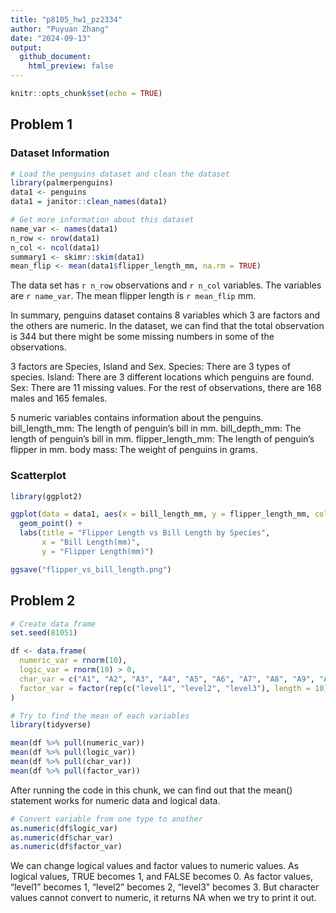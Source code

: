 ```yaml
---
title: "p8105_hw1_pz2334"
author: "Puyuan Zhang"
date: "2024-09-13"
output:
  github_document:
    html_preview: false
---
```


```r
knitr::opts_chunk$set(echo = TRUE)
```

## Problem 1
### Dataset Information
```r
# Load the penguins dataset and clean the dataset
library(palmerpenguins)
data1 <- penguins
data1 = janitor::clean_names(data1)
```
```r
# Get more information about this dataset
name_var <- names(data1)
n_row <- nrow(data1)
n_col <- ncol(data1)
summary1 <- skimr::skim(data1)
mean_flip <- mean(data1$flipper_length_mm, na.rm = TRUE)
```
The data set has `r n_row` observations and `r n_col` variables. The variables are `r name_var`. The mean flipper length is  `r mean_flip` mm.

In summary, penguins dataset contains 8 variables which 3 are factors and the others are numeric.
In the dataset, we can find that the total observation is 344 but there might be some missing numbers in some of the observations.

3 factors are Species, Island and Sex.
Species: There are 3 types of species.
Island: There are 3 different locations which penguins are found.
Sex: There are 11 missing values. For the rest of observations, there are 168 males and 165 females.

5 numeric variables contains information about the penguins.
bill_length_mm: The length of penguin's bill in mm.
bill_depth_mm: The length of penguin's bill in mm.
flipper_length_mm: The length of penguin's flipper in mm.
body mass: The weight of penguins in grams.

### Scatterplot
```r
library(ggplot2)

ggplot(data = data1, aes(x = bill_length_mm, y = flipper_length_mm, color = species)) +
  geom_point() +
  labs(title = "Flipper Length vs Bill Length by Species",
       x = "Bill Length(mm)",
       y = "Flipper Length(mm)")

ggsave("flipper_vs_bill_length.png")
```

## Problem 2
```r
# Create data frame
set.seed(81051)

df <- data.frame(
  numeric_var = rnorm(10),
  logic_var = rnorm(10) > 0,
  char_var = c("A1", "A2", "A3", "A4", "A5", "A6", "A7", "A8", "A9", "A10"),
  factor_var = factor(rep(c("level1", "level2", "level3"), length = 10))
)

```
```r
# Try to find the mean of each variables
library(tidyverse)

mean(df %>% pull(numeric_var))
mean(df %>% pull(logic_var))
mean(df %>% pull(char_var))
mean(df %>% pull(factor_var))
```
After running the code in this chunk, we can find out that the mean() statement works for numeric data and logical data.
```r
# Convert variable from one type to another
as.numeric(df$logic_var)
as.numeric(df$char_var)
as.numeric(df$factor_var)
```
We can change logical values and factor values to numeric values. As logical values, TRUE becomes 1, and FALSE becomes 0. As factor values, "level1" becomes 1, "level2" becomes 2, "level3" becomes 3. But character values cannot convert to numeric, it returns NA when we try to print it out.